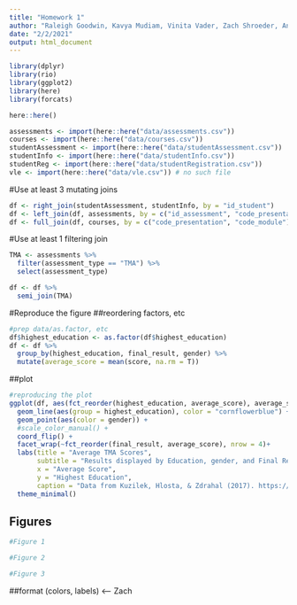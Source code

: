 ```yaml
---
title: "Homework 1"
author: "Raleigh Goodwin, Kavya Mudiam, Vinita Vader, Zach Shroeder, Ann-Marie Barrett"
date: "2/2/2021"
output: html_document
---
```


```r
library(dplyr)
library(rio)
library(ggplot2)
library(here)
library(forcats)

```

```r
here::here()

assessments <- import(here::here("data/assessments.csv"))
courses <- import(here::here("data/courses.csv"))
studentAssessment <- import(here::here("data/studentAssessment.csv"))
studentInfo <- import(here::here("data/studentInfo.csv"))
studentReg <- import(here::here("data/studentRegistration.csv"))
vle <- import(here::here("data/vle.csv")) # no such file
```

#Use at least 3 mutating joins
```r
df <- right_join(studentAssessment, studentInfo, by = "id_student")
df <- left_join(df, assessments, by = c("id_assessment", "code_presentation", "code_module"))
df <- full_join(df, courses, by = c("code_presentation", "code_module"))
```

#Use at least 1 filtering join
```r
TMA <- assessments %>%
  filter(assessment_type == "TMA") %>% 
  select(assessment_type)

df <- df %>% 
  semi_join(TMA)
```



#Reproduce the figure
##reordering factors, etc 
```r
#prep data/as.factor, etc
df$highest_education <- as.factor(df$highest_education)
df <- df %>% 
  group_by(highest_education, final_result, gender) %>% 
  mutate(average_score = mean(score, na.rm = T))
```

##plot
```r
#reproducing the plot
ggplot(df, aes(fct_reorder(highest_education, average_score), average_score)) +
  geom_line(aes(group = highest_education), color = "cornflowerblue") + 
  geom_point(aes(color = gender)) + 
  #scale_color_manual() +
  coord_flip() +
  facet_wrap(~fct_reorder(final_result, average_score), nrow = 4)+
  labs(title = "Average TMA Scores",
       subtitle = "Results displayed by Education, gender, and Final Result Designation",
       x = "Average Score",
       y = "Highest Education",
       caption = "Data from Kuzilek, Hlosta, & Zdrahal (2017). https://analyse.kmi.open.ac.uk/open_dataset")+
  theme_minimal()
```

## Figures
```r
#Figure 1
```

```r
#Figure 2
```

```r
#Figure 3
```

##format (colors, labels) <-- Zach